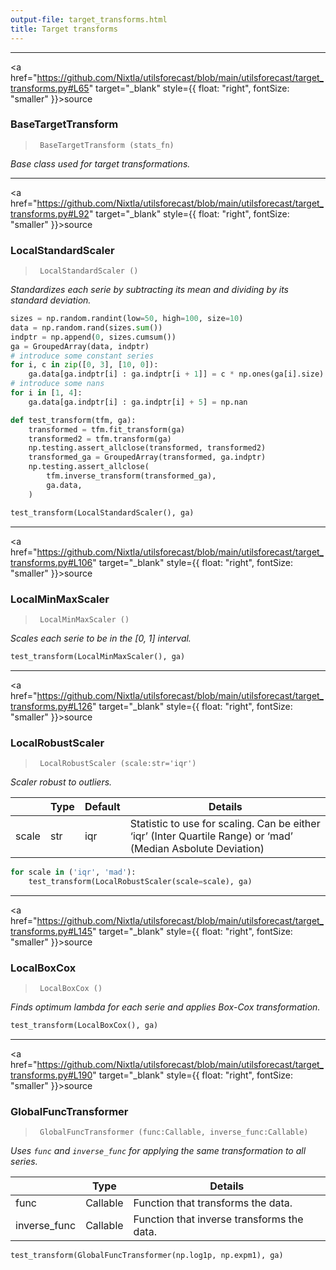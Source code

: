 ```yaml
---
output-file: target_transforms.html
title: Target transforms
---
```



------------------------------------------------------------------------

<a
href="https://github.com/Nixtla/utilsforecast/blob/main/utilsforecast/target_transforms.py#L65"
target="_blank" style={{ float: "right", fontSize: "smaller" }}>source</a>

### BaseTargetTransform

> ``` text
>  BaseTargetTransform (stats_fn)
> ```

*Base class used for target transformations.*

------------------------------------------------------------------------

<a
href="https://github.com/Nixtla/utilsforecast/blob/main/utilsforecast/target_transforms.py#L92"
target="_blank" style={{ float: "right", fontSize: "smaller" }}>source</a>

### LocalStandardScaler

> ``` text
>  LocalStandardScaler ()
> ```

*Standardizes each serie by subtracting its mean and dividing by its
standard deviation.*

```python
sizes = np.random.randint(low=50, high=100, size=10)
data = np.random.rand(sizes.sum())
indptr = np.append(0, sizes.cumsum())
ga = GroupedArray(data, indptr)
# introduce some constant series
for i, c in zip([0, 3], [10, 0]):
    ga.data[ga.indptr[i] : ga.indptr[i + 1]] = c * np.ones(ga[i].size)
# introduce some nans
for i in [1, 4]:
    ga.data[ga.indptr[i] : ga.indptr[i] + 5] = np.nan
```


```python
def test_transform(tfm, ga):
    transformed = tfm.fit_transform(ga)
    transformed2 = tfm.transform(ga)
    np.testing.assert_allclose(transformed, transformed2)
    transformed_ga = GroupedArray(transformed, ga.indptr)
    np.testing.assert_allclose(
        tfm.inverse_transform(transformed_ga),
        ga.data,
    )
```


```python
test_transform(LocalStandardScaler(), ga)
```

------------------------------------------------------------------------

<a
href="https://github.com/Nixtla/utilsforecast/blob/main/utilsforecast/target_transforms.py#L106"
target="_blank" style={{ float: "right", fontSize: "smaller" }}>source</a>

### LocalMinMaxScaler

> ``` text
>  LocalMinMaxScaler ()
> ```

*Scales each serie to be in the \[0, 1\] interval.*

```python
test_transform(LocalMinMaxScaler(), ga)
```

------------------------------------------------------------------------

<a
href="https://github.com/Nixtla/utilsforecast/blob/main/utilsforecast/target_transforms.py#L126"
target="_blank" style={{ float: "right", fontSize: "smaller" }}>source</a>

### LocalRobustScaler

> ``` text
>  LocalRobustScaler (scale:str='iqr')
> ```

*Scaler robust to outliers.*

|       | **Type** | **Default** | **Details**                                                                                                   |
|------|------------------|-------------------------|-------------------------|
| scale | str      | iqr         | Statistic to use for scaling. Can be either ‘iqr’ (Inter Quartile Range) or ‘mad’ (Median Asbolute Deviation) |

```python
for scale in ('iqr', 'mad'):
    test_transform(LocalRobustScaler(scale=scale), ga)
```

------------------------------------------------------------------------

<a
href="https://github.com/Nixtla/utilsforecast/blob/main/utilsforecast/target_transforms.py#L145"
target="_blank" style={{ float: "right", fontSize: "smaller" }}>source</a>

### LocalBoxCox

> ``` text
>  LocalBoxCox ()
> ```

*Finds optimum lambda for each serie and applies Box-Cox
transformation.*

```python
test_transform(LocalBoxCox(), ga)
```

------------------------------------------------------------------------

<a
href="https://github.com/Nixtla/utilsforecast/blob/main/utilsforecast/target_transforms.py#L190"
target="_blank" style={{ float: "right", fontSize: "smaller" }}>source</a>

### GlobalFuncTransformer

> ``` text
>  GlobalFuncTransformer (func:Callable, inverse_func:Callable)
> ```

*Uses `func` and `inverse_func` for applying the same transformation to
all series.*

|              | **Type** | **Details**                                |
|--------------|----------|--------------------------------------------|
| func         | Callable | Function that transforms the data.         |
| inverse_func | Callable | Function that inverse transforms the data. |

```python
test_transform(GlobalFuncTransformer(np.log1p, np.expm1), ga)
```

